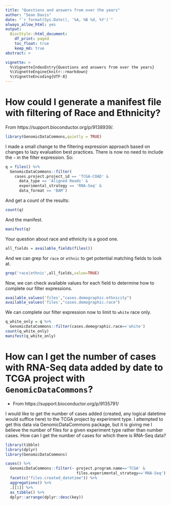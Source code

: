 ```yaml
---
title: "Questions and answers from over the years"
author: "Sean Davis"
date: "`r format(Sys.Date(), '%A, %B %d, %Y')`"
always_allow_html: yes
output:
  BiocStyle::html_document:
    df_print: paged
    toc_float: true
    keep_md: true
abstract: >

vignette: >
  %\VignetteIndexEntry{Questions and answers from over the years}
  %\VignetteEngine{knitr::rmarkdown}
  %\VignetteEncoding{UTF-8}
---
```


# How could I generate a manifest file with filtering of Race and Ethnicity?

From https://support.bioconductor.org/p/9138939/.

```r
library(GenomicDataCommons,quietly = TRUE)
```

I made a small change to the filtering expression approach based on 
changes to lazy evaluation best practices. There is now no need to 
include the `~` in the filter expression. So:

```r
q = files() %>%
  GenomicDataCommons::filter(
    cases.project.project_id == 'TCGA-COAD' &
      data_type == 'Aligned Reads' &
      experimental_strategy == 'RNA-Seq' &
      data_format == 'BAM')
```
And get a count of the results:

```r
count(q)
```

And the manifest.

```r
manifest(q)
```

Your question about race and ethnicity is a good one. 

```r
all_fields = available_fields(files())
```

And we can grep for `race` or `ethnic` to get potential matching fields
to look at.

```r
grep('race|ethnic',all_fields,value=TRUE)
```

Now, we can check available values for each field to determine how to complete
our filter expressions.

```r
available_values('files',"cases.demographic.ethnicity")
available_values('files',"cases.demographic.race")
```

We can complete our filter expression now to limit to `white` race only.

```r
q_white_only = q %>%
  GenomicDataCommons::filter(cases.demographic.race=='white')
count(q_white_only)
manifest(q_white_only)
```

# How can I get the number of cases with RNA-Seq data added by date to TCGA project with `GenomicDataCommons`?

- From https://support.bioconductor.org/p/9135791/

I would like to get the number of cases added (created, any logical datetime would suffice here) to the TCGA project by experiment type. I attempted to get this data via GenomicDataCommons package, but it is giving me I believe the number of files for a given experiment type rather than number cases. How can I get the number of cases for which there is RNA-Seq data?

```r
library(tibble)
library(dplyr)
library(GenomicDataCommons)

cases() %>% 
  GenomicDataCommons::filter(~ project.program.name=='TCGA' & 
                               files.experimental_strategy=='RNA-Seq') %>% 
  facet(c("files.created_datetime")) %>% 
  aggregations() %>% 
  .[[1]] %>% 
  as_tibble() %>%
  dplyr::arrange(dplyr::desc(key))
```
